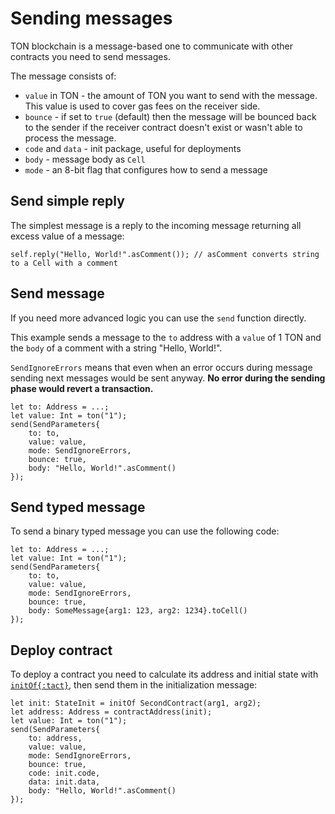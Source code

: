 # Sending messages

TON blockchain is a message-based one to communicate with other contracts you need to send messages. 

The message consists of:
* `value` in TON - the amount of TON you want to send with the message. This value is used to cover gas fees on the receiver side.
* `bounce` - if set to `true` (default) then the message will be bounced back to the sender if the receiver contract doesn't exist or wasn't able to process the message.
* `code` and `data` - init package, useful for deployments
* `body` - message body as `Cell`
* `mode` - an 8-bit flag that configures how to send a message

## Send simple reply

The simplest message is a reply to the incoming message returning all excess value of a message:

```tact
self.reply("Hello, World!".asComment()); // asComment converts string to a Cell with a comment
```

## Send message

If you need more advanced logic you can use the `send` function directly.

This example sends a message to the `to` address with a `value` of 1 TON and the `body` of a comment with a string "Hello, World!".

`SendIgnoreErrors` means that even when an error occurs during message sending next messages would be sent anyway. **No error during the sending phase would revert a transaction.**

```tact
let to: Address = ...;
let value: Int = ton("1");
send(SendParameters{
    to: to,
    value: value, 
    mode: SendIgnoreErrors, 
    bounce: true, 
    body: "Hello, World!".asComment()
});
```

## Send typed message

To send a binary typed message you can use the following code:

```tact
let to: Address = ...;
let value: Int = ton("1");
send(SendParameters{
    to: to,
    value: value, 
    mode: SendIgnoreErrors, 
    bounce: true, 
    body: SomeMessage{arg1: 123, arg2: 1234}.toCell()
});
```

## Deploy contract

To deploy a contract you need to calculate its address and initial state with [`initOf{:tact}`](/book/expressions#initof), then send them in the initialization message:

```tact
let init: StateInit = initOf SecondContract(arg1, arg2);
let address: Address = contractAddress(init);
let value: Int = ton("1");
send(SendParameters{
    to: address,
    value: value, 
    mode: SendIgnoreErrors, 
    bounce: true, 
    code: init.code,
    data: init.data,
    body: "Hello, World!".asComment()
});
```